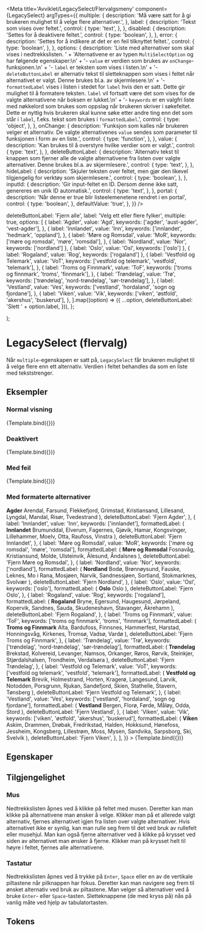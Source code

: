 
<Meta
  title='Avviklet/LegacySelect/Flervalgsmeny'
  component={LegacySelect}
  argTypes={{
    multiple: {
      description:
        'Må være satt for å gi brukeren mulighet til å velge flere alternativer.',
    },
    label: {
      description: 'Tekst som vises over feltet.',
      control: {
        type: 'text',
      },
    },
    disabled: {
      description: 'Settes for å deaktivere feltet.',
      control: {
        type: 'boolean',
      },
    },
    error: {
      description: 'Settes for å indikere at det er en feil tilknyttet feltet.',
      control: {
        type: 'boolean',
      },
    },
    options: {
      description:
        'Liste med alternativer som skal vises i nedtrekkslisten. ' +
        'Alternativene er av typen `MultiSelectOption` og har følgende egenskaper:\n' +
        '- `value` er verdien som brukes av `onChange`-funksjonen.\n' +
        '- `label` er teksten som vises i listen.\n' +
        '- `deleteButtonLabel` er alternativ tekst til sletteknappen som vises i feltet når alternativet er valgt. Denne brukes bl.a. av skjermlesere.\n' +
        '- `formattedLabel` vises i listen i stedet for `label` hvis den er satt. Dette gir mulighet til å formatere teksten. `label` vil fortsatt være det som vises for de valgte alternativene når boksen er lukket.\n' +
        '- `keywords` er en valgfri liste med nøkkelord som brukes som oppslag når brukeren skriver i søkefeltet. Dette er nyttig hvis brukeren skal kunne søke etter andre ting enn det som står i `label`, f.eks. tekst som brukes i `formattedLabel`.',
      control: {
        type: 'object',
      },
    },
    onChange: {
      description:
        'Funksjon som kalles når brukeren velger et alternativ. De valgte alternativenes `value` sendes som parameter til funksjonen i form av en liste.',
      control: {
        type: 'function',
      },
    },
    value: {
      description: 'Kan brukes til å overstyre hvilke verdier som er valgt.',
      control: {
        type: 'text',
      },
    },
    deleteButtonLabel: {
      description:
        'Alternativ tekst til knappen som fjerner alle de valgte alternativene fra listen over valgte alternativer. Denne brukes bl.a. av skjermlesere.',
      control: {
        type: 'text',
      },
    },
    hideLabel: {
      description:
        'Skjuler teksten over feltet, men gjør den likevel tilgjengelig for verktøy som skjermlesere.',
      control: {
        type: 'boolean',
      },
    },
    inputId: {
      description:
        'Gir input-feltet en ID. Dersom denne ikke satt, genereres en unik ID automatisk.',
      control: {
        type: 'text',
      },
    },
    portal: {
      description:
        'Når denne er true blir listeelemenetene rendret i en portal',
      control: {
        type: 'boolean',
      },
      defaultValue: 'true',
    },
  }}
/>

  deleteButtonLabel: 'Fjern alle',
  label: 'Velg ett eller flere fylker',
  multiple: true,
  options: [
    {
      label: 'Agder',
      value: 'Agd',
      keywords: ['agder', 'aust-agder', 'vest-agder'],
    },
    {
      label: 'Innlandet',
      value: 'Inn',
      keywords: ['innlandet', 'hedmark', 'oppland'],
    },
    {
      label: 'Møre og Romsdal',
      value: 'MoR',
      keywords: ['møre og romsdal', 'møre', 'romsdal'],
    },
    { label: 'Nordland', value: 'Nor', keywords: ['nordland'] },
    { label: 'Oslo', value: 'Osl', keywords: ['oslo'] },
    { label: 'Rogaland', value: 'Rog', keywords: ['rogaland'] },
    {
      label: 'Vestfold og Telemark',
      value: 'VoT',
      keywords: ['vestfold og telemark', 'vestfold', 'telemark'],
    },
    {
      label: 'Troms og Finnmark',
      value: 'ToF',
      keywords: ['troms og finnmark', 'troms', 'finnmark'],
    },
    {
      label: 'Trøndelag',
      value: 'Trø',
      keywords: ['trøndelag', 'nord-trøndelag', 'sør-trøndelag'],
    },
    {
      label: 'Vestland',
      value: 'Ves',
      keywords: ['vestland', 'hordaland', 'sogn og fjordane'],
    },
    {
      label: 'Viken',
      value: 'Vik',
      keywords: ['viken', 'østfold', 'akershus', 'buskerud'],
    },
  ].map((option) => ({
    ...option,
    deleteButtonLabel: 'Slett ' + option.label,
  })),
};
  <div style={{ width: '440px' }}>
    <LegacySelect {...{ ...defaultArgs, ...args }} />
  </div>
);

# LegacySelect (flervalg)

<Information
  text='deprecated'
  description='**Denne komponenten er erstattet av [Combobox](/?path=/docs/felles-combobox--docs) komponent.**'
/>

Når `multiple`-egenskapen er satt på, `LegacySelect` får brukeren mulighet til å velge flere enn ett alternativ.
Verdien i feltet behandles da som en liste med tekststrenger.

## Eksempler

### Normal visning

<Canvas>
  <Story
    name='Normal'
    args={{}}
  >
    {Template.bind({})}
  </Story>
</Canvas>

### Deaktivert

<Canvas>
  <Story
    name='Deaktivert'
    args={{ disabled: true }}
  >
    {Template.bind({})}
  </Story>
</Canvas>

### Med feil

<Canvas>
  <Story
    name='Med feil'
    args={{ error: true }}
  >
    {Template.bind({})}
  </Story>
</Canvas>

### Med formaterte alternativer

<Canvas>
  <Story
    name='Formaterte alternativer'
    args={{
      options: [
        {
          label: 'Agder',
          value: 'Agd',
          keywords: ['agder'],
          formattedLabel: (
            <span style={{ display: 'flex', flexDirection: 'column' }}>
              <strong>Agder</strong>
              <span>
                Arendal, Farsund, Flekkefjord, Grimstad, Kristiansand,
                Lillesand, Lyngdal, Mandal, Risør, Tvedestrand
              </span>
            </span>
          ),
          deleteButtonLabel: 'Fjern Agder',
        },
        {
          label: 'Innlandet',
          value: 'Inn',
          keywords: ['innlandet'],
          formattedLabel: (
            <span style={{ display: 'flex', flexDirection: 'column' }}>
              <strong>Innlandet</strong>
              <span>
                Brumunddal, Elverum, Fagernes, Gjøvik, Hamar, Kongsvinger,
                Lillehammer, Moelv, Otta, Raufoss, Vinstra
              </span>
            </span>
          ),
          deleteButtonLabel: 'Fjern Innlandet',
        },
        {
          label: 'Møre og Romsdal',
          value: 'MoR',
          keywords: ['møre og romsdal', 'møre', 'romsdal'],
          formattedLabel: (
            <span style={{ display: 'flex', flexDirection: 'column' }}>
              <strong>Møre og Romsdal</strong>
              <span>
                Fosnavåg, Kristiansund, Molde, Ulsteinvik, Ålesund, Åndalsnes
              </span>
            </span>
          ),
          deleteButtonLabel: 'Fjern Møre og Romsdal',
        },
        {
          label: 'Nordland',
          value: 'Nor',
          keywords: ['nordland'],
          formattedLabel: (
            <span style={{ display: 'flex', flexDirection: 'column' }}>
              <strong>Nordland</strong>
              <span>
                Bodø, Brønnøysund, Fauske, Leknes, Mo i Rana, Mosjøen, Narvik,
                Sandnessjøen, Sortland, Stokmarknes, Svolvær
              </span>
            </span>
          ),
          deleteButtonLabel: 'Fjern Nordland',
        },
        {
          label: 'Oslo',
          value: 'Osl',
          keywords: ['oslo'],
          formattedLabel: (
            <span style={{ display: 'flex', flexDirection: 'column' }}>
              <strong>Oslo</strong>
              <span>Oslo</span>
            </span>
          ),
          deleteButtonLabel: 'Fjern Oslo',
        },
        {
          label: 'Rogaland',
          value: 'Rog',
          keywords: ['rogaland'],
          formattedLabel: (
            <span style={{ display: 'flex', flexDirection: 'column' }}>
              <strong>Rogaland</strong>
              <span>
                Bryne, Egersund, Haugesund, Jørpeland, Kopervik, Sandnes, Sauda,
                Skudeneshavn, Stavanger, Åkrehamn
              </span>
            </span>
          ),
          deleteButtonLabel: 'Fjern Rogaland',
        },
        {
          label: 'Troms og Finnmark',
          value: 'ToF',
          keywords: ['troms og finnmark', 'troms', 'finnmark'],
          formattedLabel: (
            <span style={{ display: 'flex', flexDirection: 'column' }}>
              <strong>Troms og Finnmark</strong>
              <span>
                Alta, Bardufoss, Finnsnes, Hammerfest, Harstad, Honningsvåg,
                Kirkenes, Tromsø, Vadsø, Vardø
              </span>
            </span>
          ),
          deleteButtonLabel: 'Fjern Troms og Finnmark',
        },
        {
          label: 'Trøndelag',
          value: 'Trø',
          keywords: ['trøndelag', 'nord-trøndelag', 'sør-trøndelag'],
          formattedLabel: (
            <span style={{ display: 'flex', flexDirection: 'column' }}>
              <strong>Trøndelag</strong>
              <span>
                Brekstad, Kolvereid, Levanger, Namsos, Orkanger, Røros, Rørvik,
                Steinkjer, Stjørdalshalsen, Trondheim, Verdalsøra
              </span>
            </span>
          ),
          deleteButtonLabel: 'Fjern Trøndelag',
        },
        {
          label: 'Vestfold og Telemark',
          value: 'VoT',
          keywords: ['vestfold og telemark', 'vestfold', 'telemark'],
          formattedLabel: (
            <span style={{ display: 'flex', flexDirection: 'column' }}>
              <strong>Vestfold og Telemark</strong>
              <span>
                Brevik, Holmestrand, Horten, Kragerø, Langesund, Larvik,
                Notodden, Porsgrunn, Rjukan, Sandefjord, Skien, Stathelle,
                Stavern, Tønsberg
              </span>
            </span>
          ),
          deleteButtonLabel: 'Fjern Vestfold og Telemark',
        },
        {
          label: 'Vestland',
          value: 'Ves',
          keywords: ['vestland', 'hordaland', 'sogn og fjordane'],
          formattedLabel: (
            <span style={{ display: 'flex', flexDirection: 'column' }}>
              <strong>Vestland</strong>
              <span>Bergen, Florø, Førde, Måløy, Odda, Stord</span>
            </span>
          ),
          deleteButtonLabel: 'Fjern Vestland',
        },
        {
          label: 'Viken',
          value: 'Vik',
          keywords: ['viken', 'østfold', 'akershus', 'buskerud'],
          formattedLabel: (
            <span style={{ display: 'flex', flexDirection: 'column' }}>
              <strong>Viken</strong>
              <span>
                Askim, Drammen, Drøbak, Fredrikstad, Halden, Hokksund, Hønefoss,
                Jessheim, Kongsberg, Lillestrøm, Moss, Mysen, Sandvika,
                Sarpsborg, Ski, Svelvik
              </span>
            </span>
          ),
          deleteButtonLabel: 'Fjern Viken',
        },
      ],
    }}
  >
    {Template.bind({})}
  </Story>
</Canvas>

## Egenskaper

<ArgsTable story='Normal' />

## Tilgjengelighet

### Mus

Nedtrekkslisten åpnes ved å klikke på feltet med musen. Deretter kan man klikke på alternativene man ønsker å velge.
Klikker man på et allerede valgt alternativ, fjernes alternativet igjen fra listen over valgte alternativer.
Hvis alternativet ikke er synlig, kan man rulle seg frem til det ved bruk av rullefelt eller musehjul.
Man kan også fjerne alternativer ved å klikke på krysset ved siden av alternativet man ønsker å fjerne.
Klikker man på krysset helt til høyre i feltet, fjernes alle alternativene.

### Tastatur

Nedtrekkslisten åpnes ved å trykke på `Enter`, `Space` eller en av de vertikale piltastene når pilknappen har fokus.
Deretter kan man navigere seg frem til ønsket alternativ ved bruk av piltastene.
Man velger så alternativer ved å bruke `Enter`- eller `Space`-tasten.
Sletteknappene (de med kryss på) nås på vanlig måte ved hjelp av tabulatortasten.

## Tokens

<TokensTable
  jsonKey='component.select'
  componentName='select'
  showPreview={false}
  description
/>
